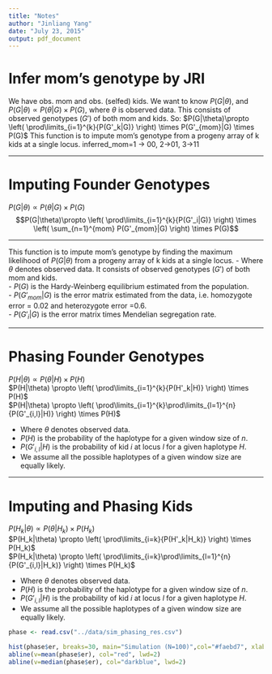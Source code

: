 ```yaml
---
title: "Notes"
author: "Jinliang Yang"
date: "July 23, 2015"
output: pdf_document
---
```


# Infer mom's genotype by JRI

We have obs. mom and obs. (selfed) kids.  We want to know $P(G|\theta)$, and $P(G|\theta) \propto P(\theta|G) \times P(G)$, 
where $\theta$ is observed data.  This consists of observed genotypes ($G'$) of both mom and kids. So:
$P(G|\theta)\propto \left( \prod\limits_{i=1}^{k}{P(G'_k|G)} \right) \times P(G'_{mom}|G) \times P(G)$
This function is to impute mom's genotype from a progeny array of k kids at a single locus.
inferred_mom=1 -> 00, 2->01, 3->11


----------

# Imputing Founder Genotypes  
$P(G|\theta) \propto P(\theta|G) \times P(G)$   
$$P(G|\theta)\propto \left( \prod\limits_{i=1}^{k}{P(G'_i|G)} \right) \times \left( \sum_{n=1}^{mom} P(G'_{mom}|G) \right) \times P(G)$$  

----------

This function is to impute mom's genotype by finding the maximum likelihood of $P(G|\theta)$ from a progeny array of k kids at a single locus.
- Where $\theta$ denotes observed data. It consists of observed genotypes ($G'$) of both mom and kids.  
- $P(G)$ is the Hardy-Weinberg equilibrium estimated from the population.  
- $P(G'_{mom}|G)$ is the error matrix estimated from the data, i.e. homozygote error = 0.02 and heterozygote error =0.6.  
- $P(G'_i|G)$ is the error matrix times Mendelian segregation rate.  


----------

# Phasing Founder Genotypes  
$P(H|\theta) \propto P(\theta|H) \times P(H)$   
$P(H|\theta) \propto \left( \prod\limits_{i=1}^{k}{P(H'_k|H)} \right) \times P(H)$  
$P(H|\theta) \propto \left( \prod\limits_{i=1}^{k}\prod\limits_{l=1}^{n}{P(G'_{i,l}|H)} \right) \times P(H)$

- Where $\theta$ denotes observed data.
- $P(H)$ is the probability of the haplotype for a given window size of $n$.
- $P(G'_{i,l}|H)$ is the probability of kid $i$ at locus $l$ for a given haplotype $H$.
- We assume all the possible haplotypes of a given window size are equally likely.

----------

# Imputing and Phasing Kids  
$P(H_k|\theta) \propto P(\theta|H_k) \times P(H_k)$   
$P(H_k|\theta) \propto \left( \prod\limits_{i=k}{P(H'_k|H_k)} \right) \times P(H_k)$  
$P(H_k|\theta) \propto \left( \prod\limits_{i=k}\prod\limits_{l=1}^{n}{P(G'_{i,l}|H_k)} \right) \times P(H_k)$

- Where $\theta$ denotes observed data.
- $P(H)$ is the probability of the haplotype for a given window size of $n$.
- $P(G'_{i,l}|H)$ is the probability of kid $i$ at locus $l$ for a given haplotype $H$.
- We assume all the possible haplotypes of a given window size are equally likely.






```r
phase <- read.csv("../data/sim_phasing_res.csv")

hist(phase$er, breaks=30, main="Simulation (N=100)",col="#faebd7", xlab="Phasing Error Rate")
abline(v=mean(phase$er), col="red", lwd=2)
abline(v=median(phase$er), col="darkblue", lwd=2)
```



